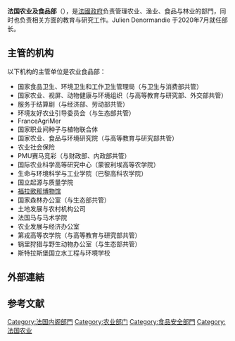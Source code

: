 {{Unreferenced|time=2021-04-15T00:00:26+00:00}}
{{Infobox Government agency|agency_name=法国农业及食品部|employees=30 636|lats=|latNS=|longd=|longm=|longs=|longEW=|budget=|latd=|chief1_title=农业及食品部长|chief1=Julien Denormandie|chief2_title=|chief2=|chief3_title=|chief3=|latm=|headquarters=[[法國|法國]][[巴黎|巴黎]][[巴黎第七區|第七區]][[瓦汉纳路|瓦汉纳路]]78号|nativename=Ministère de l'Agriculture et de l'Alimentation|formed=|jurisdiction=[[法國|法國]]|logo=Logo du Ministère de l'agriculture et de l'alimentation (2020).svg|logo_width=|logo_caption=|picture=|picture_caption=|date1=|superseding=|date1_name=|date2=|date2_name=|preceding1=农业、食品与森林部 2012|preceding2=|dissolved=|website={{URL|http://agriculture.gouv.fr/}}}}
{{法国政治}}

'''法国农业及食品部'''（{{lang-fr|Ministère de l'Agriculture et de l'Alimentation}}），是[[法國政府|法國政府]]负责管理农业、渔业、食品与林业的部門，同时也负责相关方面的教育与研究工作。Julien Denormandie 于2020年7月就任部长。

== 主管的机构 ==
以下机构的主管单位是农业食品部：

* 国家食品卫生、环境卫生和工作卫生管理局（与卫生与消费部共管）
* 国家农业、视屏、动物健康与环境组织（与高等教育与研究部、外交部共管）
* 服务于结算剧（与经济部、劳动部共管）
* 环境友好农业引导委员会（与生态部共管）
* FranceAgriMer
* 国家职业间种子与植物联合体
* 国家农业、食品与环境研究院（与高等教育与研究部共管）
* 农业社会保险
* PMU赛马竞彩（与财政部、内政部共管）
* 国际农业科学高等研究中心（蒙彼利埃高等农学院）
* 生命与环境科学与工业学院（巴黎高科农学院）
* 国立起源与质量学院
* [[福拉歌那博物館|福拉歌那博物馆]]
* 国家森林办公室（与生态部共管）
* 土地发展与农村机构公司
* 法国马与马术学院
* 农业发展与经济办公室
* 第戎高等农学院（与高等教育与研究部共管）
* 锅里狩猎与野生动物办公室（与生态部共管）
* 斯特拉斯堡国立水工程与环境学校

== 外部連結 ==

== 参考文献 ==
{{Reflist}}




{{法国政府部门}}

[[Category:法国内阁部門|Category:法国内阁部門]]
[[Category:农业部门|Category:农业部门]]
[[Category:食品安全部門|Category:食品安全部門]]
[[Category:法国农业|Category:法国农业]]